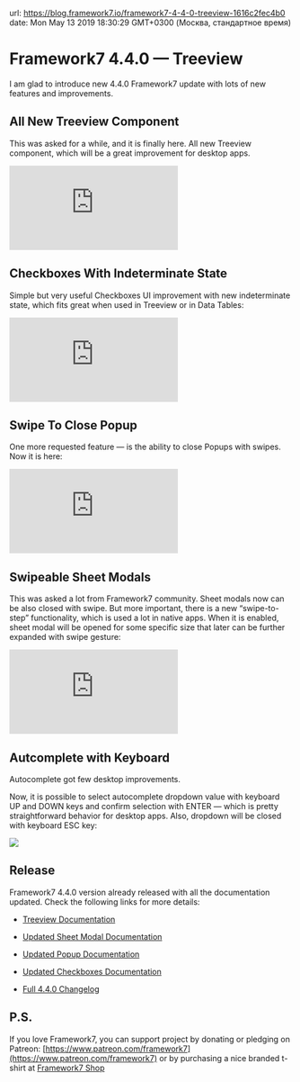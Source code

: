 url: https://blog.framework7.io/framework7-4-4-0-treeview-1616c2fec4b0
date: Mon May 13 2019 18:30:29 GMT+0300 (Москва, стандартное время)

# Framework7 4.4.0 — Treeview

I am glad to introduce new 4.4.0 Framework7 update with lots of new features and improvements.

## All New Treeview Component

This was asked for a while, and it is finally here. All new Treeview component, which will be a great improvement for desktop apps.

<iframe
  src="https://medium.com/media/a42dafbf707dc07cad1d8a29d9e833fa"
  frameBorder="0"
></iframe>

## Checkboxes With Indeterminate State

Simple but very useful Checkboxes UI improvement with new indeterminate state, which fits great when used in Treeview or in Data Tables:

<iframe
  src="https://medium.com/media/c28f7866fd9dab4bedb11f5a4a9c70bb"
  frameBorder="0"
></iframe>

## Swipe To Close Popup

One more requested feature — is the ability to close Popups with swipes. Now it is here:

<iframe
  src="https://medium.com/media/7004789a6d289188300bbb6545a2370a"
  frameBorder="0"
></iframe>

## Swipeable Sheet Modals

This was asked a lot from Framework7 community. Sheet modals now can be also closed with swipe. But more important, there is a new “swipe-to-step” functionality, which is used a lot in native apps. When it is enabled, sheet modal will be opened for some specific size that later can be further expanded with swipe gesture:

<iframe
  src="https://medium.com/media/8c1d4980adbd46b4a257b67e200814f1"
  frameBorder="0"
></iframe>

## Autcomplete with Keyboard

Autocomplete got few desktop improvements.

Now, it is possible to select autocomplete dropdown value with keyboard UP and DOWN keys and confirm selection with ENTER — which is pretty straightforward behavior for desktop apps. Also, dropdown will be closed with keyboard ESC key:

![](https://cdn-images-1.medium.com/max/3576/1*BsH7rvnX8ncXA5Q0eOoPZw.png)

## Release

Framework7 4.4.0 version already released with all the documentation updated. Check the following links for more details:

- [Treeview Documentation](https://framework7.io/docs/treeview.html)

- [Updated Sheet Modal Documentation](https://framework7.io/docs/sheet-modal.html)

- [Updated Popup Documentation](https://framework7.io/docs/popup.html)

- [Updated Checkboxes Documentation](https://framework7.io/docs/checkbox.html)

- [Full 4.4.0 Changelog](https://github.com/framework7io/framework7/blob/master/CHANGELOG.md)

## P.S.

If you love Framework7, you can support project by donating or pledging on Patreon: [https://www.patreon.com/framework7](https://www.patreon.com/framework7) or by purchasing a nice branded t-shirt at [Framework7 Shop](https://teespring.com/stores/framework7)
